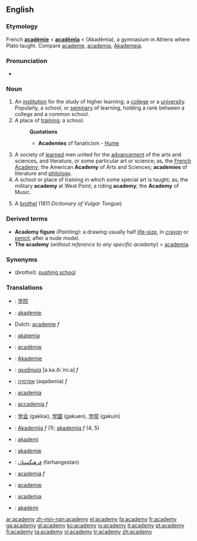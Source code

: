 ==English==
{{wikipedia}}
===Etymology===
French '''[[académie]]''' < {{L.}} '''[[academia|acadēmīa]]''' < {{AGr.}} '''{{polytonic|[[Ἀκαδήμια]]}}''' (Akadēmia), a gymnasium in Athens where Plato taught. Compare [[academe]], [[academia]], [[Akademeia]].

===Pronunciation===
*{{audio|en-us-academy.ogg|Audio (US)}}

===Noun===
{{en-noun|academ|ies}}

# An [[institution]] for the study of higher learning; a [[college]] or a [[university]]. Popularly, a school, or [[seminary]] of learning, holding a rank between a college and a common school.
# A place of [[training]]; a school.
#:'''Quotations'''
#:*'''Academies''' of fanaticism - [[Hume]]
# A society of [[learned]] men united for the [[advancement]] of the arts and sciences, and literature, or some particular art or science; as, the [[French Academy]]; the American '''Academy''' of Arts and Sciences; '''academies''' of literature and [[philology]].
# A school or place of training in which some special art is taught; as, the military '''academy''' at West Point; a riding '''academy'''; the '''Academy''' of Music.
# {{vulgar}} A [[brothel]] (1811 ''Dictionary of Vulgar Tongue'')

===Derived terms===
*'''Academy figure''' ''(Painting):'' a drawing usually half [[life-size]], in [[crayon]] or [[pencil]], after a nude model.
*'''The academy''' (''without reference to any specific academy'') = [[academia]].

===Synonyms===
* (''brothel''): [[pushing school]]

===Translations===
{{trans-top|College or university}}
{{trans-mid}}
{{trans-bottom}}

{{trans-top|Place of training, school}}
{{trans-mid}}
{{trans-bottom}}

{{trans-top|Learned society}}
{{trans-mid}}
{{trans-bottom}}

{{trans-top|Specialized school}}
{{trans-mid}}
{{trans-bottom}}

{{trans-top|Brothel}}
{{trans-mid}}
{{trans-bottom}}

{{trans-top|Translations to be checked}}
*{{ttbc|Chinese}}: [[学院]]
*{{ttbc|Czech}}: [[akademie]]
*{{ttbc}}Dutch: [[academie]] ''f''
*{{ttbc|Finnish}}: [[akatemia]]
*{{ttbc|French}}: [[académie]]
*{{ttbc|German}}: [[Akademie]]
*{{ttbc|Greek}}: [[ακαδημία]] [a.ka.ði.ˈmi.a] ''f''
*{{ttbc|Hebrew}}: [[אקדמיה]] (aqademia) ''f''
*{{ttbc|Interlingua}}: [[academia]]
*{{ttbc|Italian}}: [[accademia]] ''f''
{{trans-mid}}
*{{ttbc|Japanese}}: [[学会]] (gakkai), [[学園]] (gakuen), [[学院]] (gakuin)
*{{ttbc|Lithuanian}}: [[Akademija]] ''f'' (1); [[akademija]] ''f'' (4, 5)
*{{ttbc|Norwegian}}: [[akademi]]
*{{ttbc|Novial}}: [[akademie]]
*{{ttbc|Persian}}: [[فرهنگستان]] (farhangestan)
*{{ttbc|Portuguese}}: [[academia]] ''f''
*{{ttbc|Romanian}}: [[academie]]
*{{ttbc|Spanish}}: [[academia]]
*{{ttbc|Swedish}}: [[akademi]] {{c}}
{{trans-bottom}}

[[ar:academy]]
[[zh-min-nan:academy]]
[[el:academy]]
[[fa:academy]]
[[fr:academy]]
[[ga:academy]]
[[gl:academy]]
[[ko:academy]]
[[io:academy]]
[[it:academy]]
[[pt:academy]]
[[fi:academy]]
[[ta:academy]]
[[vi:academy]]
[[tr:academy]]
[[zh:academy]]